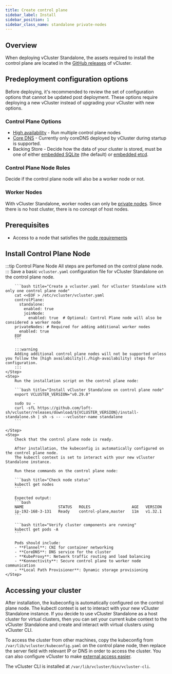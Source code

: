 ```yaml
---
title: Create control plane
sidebar_label: Install
sidebar_position: 1
sidebar_class_name: standalone private-nodes
---
```



<TenancySupport standalone="true" />

## Overview

When deploying vCluster Standalone, the assets required to install the control plane are located in
the [GitHub releases](https://github.com/loft-sh/vcluster/releases) of vCluster.

## Predeployment configuration options

Before deploying, it's recommended to review the set of configuration options
 that cannot be updated post deployment. These options require deploying a new
 vCluster instead of upgrading your vCluster with new options.

### Control Plane Options

* [High availability](./high-availability) - Run multiple control plane nodes
* [Core DNS](../../../configure/vcluster-yaml/control-plane/components/coredns) - Currently only coreDNS deployed by vCluster during startup is supported.
* Backing Store - Decide how the data of your cluster is stored, must be one of either [embedded SQLite](/vcluster/configure/vcluster-yaml/control-plane/components/backing-store/database/sqlite) (the default) or [embedded etcd](/vcluster/configure/vcluster-yaml/control-plane/components/backing-store/etcd/embedded).

### Control Plane Node Roles

Decide if the control plane node will also be a worker node or not.

### Worker Nodes

 With vCluster Standalone, worker nodes can only be [private nodes](../../worker-nodes/private-nodes/join). Since there is no host cluster,
 there is no concept of host nodes.

## Prerequisites

- Access to a node that satisfies the [node requirements](./node-requirements)

## Install Control Plane Node

:::tip Control Plane Node
All steps are perfomed on the control plane node.
:::
<Flow>
    <Step>
        Save a basic `vcluster.yaml` configuration file for vCluster Standalone on the control plane node.

        ```bash title="Create a vcluster.yaml for vCluster Standalone with only one control plane node"
        cat <<EOF > /etc/vcluster/vcluster.yaml
        controlPlane:
          standalone:
            enabled: true
            joinNode:
              enabled: true  # Optional: Control Plane node will also be considered a worker node
        privateNodes: # Required for adding additional worker nodes
          enabled: true
        EOF
        ```

        :::warning
        Adding additional control plane nodes will not be supported unless you follow the [high availability](./high-availability) steps for configuration.
        :::
    </Step>
    <Step>
        Run the installation script on the control plane node:

        ```bash title="Install vCluster Standalone on control plane node"
        export VCLUSTER_VERSION="v0.29.0"

        sudo su -
        curl -sfL https://github.com/loft-sh/vcluster/releases/download/${VCLUSTER_VERSION}/install-standalone.sh | sh -s -- --vcluster-name standalone
        ```

    </Step>
    <Step>
        Check that the control plane node is ready.

        After installation, the kubeconfig is automatically configured on the control plane node.
        The kubectl context is set to interact with your new vCluster Standalone instance.

        Run these commands on the control plane node:

        ```bash title="Check node status"
        kubectl get nodes
        ```

        Expected output:
        ```bash
        NAME               STATUS   ROLES                  AGE   VERSION
        ip-192-168-3-131   Ready    control-plane,master   11m   v1.32.1
        ```

        ```bash title="Verify cluster components are running"
        kubectl get pods -A
        ```

        Pods should include:
        - **Flannel**: CNI for container networking
        - **CoreDNS**: DNS service for the cluster
        - **KubeProxy**: Network traffic routing and load balancing
        - **Konnectivity**: Secure control plane to worker node communication
        - **Local Path Provisioner**: Dynamic storage provisioning
    </Step>

</Flow>

<StandaloneFlags />

## Accessing your cluster

After installation, the kubeconfig is automatically configured on the control plane node. The kubectl context is set to interact with your new vCluster Standalone instance.
If you decide to use vCluster Standalone as a host cluster for virtual clusters, then you can set your current kube context to the vCluster Standalone and create and interact with virtual clusters using vCluster CLI.

To access the cluster from other machines, copy the kubeconfig from `/var/lib/vcluster/kubeconfig.yaml` on the control plane node, then replace the server field with relevant IP or DNS in order to access the cluster.
You can also configure vCluster to make [external access easier](../../../manage/accessing-vcluster#access-vcluster-externally).

The vCluster CLI is installed at `/var/lib/vcluster/bin/vcluster-cli`.
